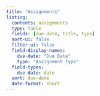 ```yaml
---
title: "Assignments"
listing:
  contents: assignments
  type: table
  fields: [due-date, title, type]
  sort-ui: false
  filter-ui: false
  field-display-names:
    due-date: "Due Date"
    type: "Assignment Type"
  field-types:
    due-date: date
  sort: due-date
  date-format: short
---
```


